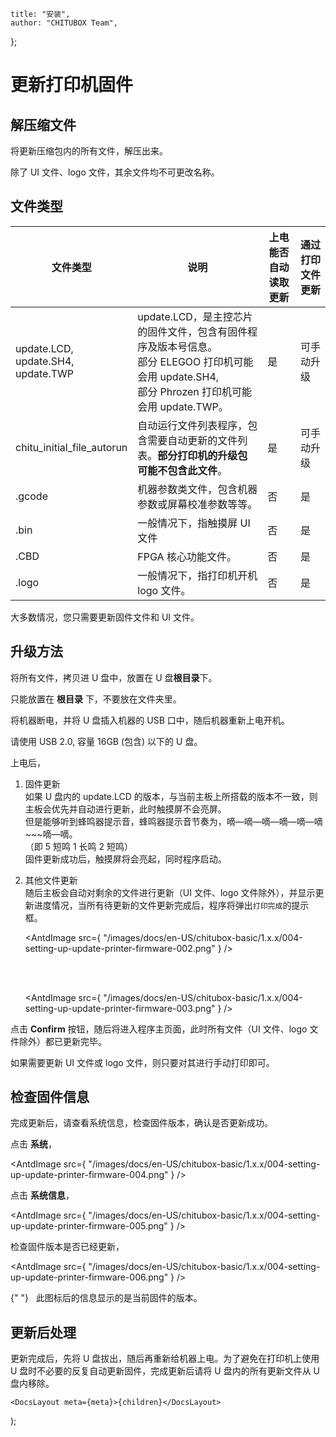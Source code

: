 
	title: "安装",
	author: "CHITUBOX Team",
};

# 更新打印机固件

## 解压缩文件

将更新压缩包内的所有文件，解压出来。

<ImageContainer>
	<AntdImage
		src={
			"/images/docs/en-US/chitubox-basic/1.x.x/004-setting-up-update-printer-firmware-001.png"
		}
	/>
</ImageContainer>

<Admonition type="warning" title="警告">
	除了 UI 文件、logo 文件，其余文件均不可更改名称。
</Admonition>

## 文件类型

| 文件类型                                        | 说明                                                                                                                                                        | 上电能否自动读取更新 | 通过打印文件更新 |
| ----------------------------------------------- | ----------------------------------------------------------------------------------------------------------------------------------------------------------- | -------------------- | ---------------- |
| update.LCD, <br /> update.SH4,<br /> update.TWP | update.LCD，是主控芯片的固件文件，包含有固件程序及版本号信息。<br /> 部分 ELEGOO 打印机可能会用 update.SH4, <br /> 部分 Phrozen 打印机可能会用 update.TWP。 | 是                   | 可手动升级       |
| chitu_initial_file_autorun                      | 自动运行文件列表程序，包含需要自动更新的文件列表。**部分打印机的升级包可能不包含此文件**。                                                                  | 是                   | 可手动升级       |
| .gcode                                          | 机器参数类文件，包含机器参数或屏幕校准参数等等。                                                                                                            | 否                   | 是               |
| .bin                                            | 一般情况下，指触摸屏 UI 文件                                                                                                                                | 否                   | 是               |
| .CBD                                            | FPGA 核心功能文件。                                                                                                                                         | 否                   | 是               |
| .logo                                           | 一般情况下，指打印机开机 logo 文件。                                                                                                                        | 否                   | 是               |

<Admonition type="tip" title="提示">
	大多数情况，您只需要更新固件文件和 UI 文件。
</Admonition>

## 升级方法

将所有文件，拷贝进 U 盘中，放置在 U 盘**根目录**下。

<Admonition type="warning" title="警告">
	只能放置在 <b>根目录</b> 下，不要放在文件夹里。
</Admonition>

将机器断电，并将 U 盘插入机器的 USB 口中，随后机器重新上电开机。

<Admonition type="note" title="注意">
	请使用 USB 2.0, 容量 16GB (包含) 以下的 U 盘。
</Admonition>

上电后，

1. 固件更新 <br />
   如果 U 盘内的 update.LCD 的版本，与当前主板上所搭载的版本不一致，则主板会优先并自动进行更新，此时触摸屏不会亮屏。 <br />
   但是能够听到蜂鸣器提示音，蜂鸣器提示音节奏为，嘀—嘀—嘀—嘀—嘀—嘀~~~嘀—嘀。 <br />
   （即 5 短鸣 1 长鸣 2 短鸣） <br />
   固件更新成功后，触摸屏将会亮起，同时程序启动。 <br />

1. 其他文件更新 <br />
   随后主板会自动对剩余的文件进行更新（UI 文件、logo 文件除外），并显示更新进度情况，当所有待更新的文件更新完成后，程序将弹出`打印完成`的提示框。

    <AntdImage
    	src={
    		"/images/docs/en-US/chitubox-basic/1.x.x/004-setting-up-update-printer-firmware-002.png"
    	}
    />

    <br />
    <br />

    <AntdImage
    	src={
    		"/images/docs/en-US/chitubox-basic/1.x.x/004-setting-up-update-printer-firmware-003.png"
    	}
    />

点击 **Confirm** 按钮，随后将进入程序主页面，此时所有文件（UI 文件、logo 文件除外）都已更新完毕。

<Admonition type="note" title="注意">
	如果需要更新 UI 文件或 logo 文件，则只要对其进行手动打印即可。
</Admonition>

## 检查固件信息

完成更新后，请查看系统信息，检查固件版本，确认是否更新成功。

点击 **系统**，

<AntdImage
	src={
		"/images/docs/en-US/chitubox-basic/1.x.x/004-setting-up-update-printer-firmware-004.png"
	}
/>

点击 **系统信息**，

<AntdImage
	src={
		"/images/docs/en-US/chitubox-basic/1.x.x/004-setting-up-update-printer-firmware-005.png"
	}
/>

检查固件版本是否已经更新，

<AntdImage
	src={
		"/images/docs/en-US/chitubox-basic/1.x.x/004-setting-up-update-printer-firmware-006.png"
	}
/>

<p>
	<AntdImage
		src={
			"/images/docs/en-US/chitubox-basic/1.x.x/004-setting-up-update-printer-firmware-007.png"
		}
		style={{ width: 50 }}
	/>{" "}
	&nbsp; 此图标后的信息显示的是当前固件的版本。
</p>

## 更新后处理

更新完成后，先将 U 盘拔出，随后再重新给机器上电。为了避免在打印机上使用 U 盘时不必要的反复自动更新固件，完成更新后请将 U 盘内的所有更新文件从 U 盘内移除。

	<DocsLayout meta={meta}>{children}</DocsLayout>
);
